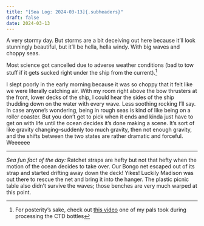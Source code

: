 ```yaml
---
title: "[Sea Log: 2024-03-13]{.subheaders}"
draft: false
date: 2024-03-13
---
```


::: {.div .bodyfont}

A very stormy day. But storms are a bit deceiving out here because it'll look stunningly beautiful, but it'll be hella, hella windy. With big waves and choppy seas. 

Most science got cancelled due to adverse weather conditions (bad to tow stuff if it gets sucked right under the ship from the current).^[For posterity's sake, check out [this video](https://photos.app.goo.gl/SXzhAfcZ8ov1khu78) one of my pals took during processing the CTD bottles]

I slept poorly in the early morning because it was so choppy that it felt like we were literally catching air. With my room right above the bow thrusters at the front, lower decks of the ship, I could hear the sides of the ship thudding down on the water with every wave. Less soothing rocking I'll say. In case anyone's wondering, being in rough seas is kind of like being on a roller coaster. But you don't get to pick when it ends and kinda just have to get on with life until the ocean decides it's done making a scene. It's sort of like gravity changing--suddenly too much gravity, then not enough gravity, and the shifts between the two states are rather dramatic and forceful. Weeeeee

----

*Sea fun fact of the day:*  Ratchet straps are hefty but not that hefty when the motion of the ocean decides to take over. Our Bongo net escaped out of its strap and started drifting away down the deck! Yikes! Luckily Madison was out there to rescue the net and bring it into the hanger. The plastic picnic table also didn't survive the waves; those benches are very much warped at this point. 


:::